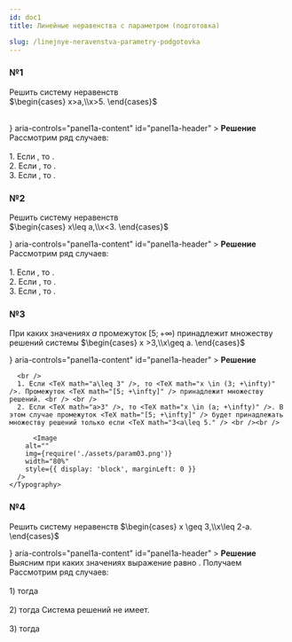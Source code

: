 ```yaml
---
id: doc1
title: Линейные неравенства с параметром (подготовка)

slug: /linejnye-neravenstva-parametry-podgotovka
---
```



### №1

Решить систему неравенств <br />
$\begin{cases} x>a,\\x>5. \end{cases}$ <br /><br />

<Accordion>
  <AccordionSummary
    expandIcon={<ExpandMoreIcon />}
    aria-controls="panel1a-content"
    id="panel1a-header"
  >
    <Typography>
      <b>Решение</b>
    </Typography>
  </AccordionSummary>
  <AccordionDetails>
    <Typography>
      Рассмотрим ряд случаев:
      <br />
      <br />
      1. Если <TeX math="a=5" />, то <TeX math="x>5" />.<br />
      2. Если <TeX math="a>5" />, то <TeX math="x>a" />.<br />
      3. Если <TeX math="a<5" />, то <TeX math="x>5" />.<br />
<Image
  alt=""
  img={require('./assets/param01.png')}
  width="80%"
  style={{ display: 'block', marginLeft: 0 }}
/>
    </Typography>

  </AccordionDetails>
</Accordion>

### №2

Решить систему неравенств <br /> $\begin{cases} x\leq a,\\x<3. \end{cases}$

<Accordion>
  <AccordionSummary
    expandIcon={<ExpandMoreIcon />}
    aria-controls="panel1a-content"
    id="panel1a-header"
  >
    <Typography>
      <b>Решение</b>
    </Typography>
  </AccordionSummary>
  <AccordionDetails>
    <Typography>
      Рассмотрим ряд случаев:
      <br />
      <br />
      1. Если <TeX math="a=3" />, то <TeX math="x<3" />.<br />
      2. Если <TeX math="a>3" />, то <TeX math="x<3" />.<br />
      3. Если <TeX math="a<3" />, то <TeX math="x\leq a" />.<br />
      <Image
        alt=""
        img={require('./assets/param02.png')}
        width="80%"
        style={{ display: 'block', marginLeft: 0 }}
      />
    </Typography>
  </AccordionDetails>
</Accordion>

### №3

При каких значениях $a$ промежуток $[5;+\infty)$ принадлежит множеству решений системы $\begin{cases} x >3,\\x\geq a. \end{cases}$

<Accordion>
  <AccordionSummary
    expandIcon={<ExpandMoreIcon />}
    aria-controls="panel1a-content"
    id="panel1a-header"
  >
    <Typography>
      <b>Решение</b>
    </Typography>
  </AccordionSummary>
  <AccordionDetails>
    <Typography>
     
      <br />
      1. Если <TeX math="a\leq 3" />, то <TeX math="x \in (3; +\infty)" />. Промежуток <TeX math="[5; +\infty]" /> принадлежит множеству решений. <br /> <br />
      2. Если <TeX math="a>3" />, то <TeX math="x \in (a; +\infty)" />. В этом случае промежуток <TeX math="[5; +\infty]" /> будет принадлежать множеству решений только если <TeX math="3<a\leq 5." /> <br /><br />
    
          <Image
        alt=""
        img={require('./assets/param03.png')}
        width="80%"
        style={{ display: 'block', marginLeft: 0 }}
      />
    </Typography>

  </AccordionDetails>
</Accordion>

### №4

Решить систему неравенств $\begin{cases} x \geq 3,\\x\leq 2-a. \end{cases}$

<Accordion>
  <AccordionSummary
    expandIcon={<ExpandMoreIcon />}
    aria-controls="panel1a-content"
    id="panel1a-header"
  >
    <Typography>
      <b>Решение</b>
    </Typography>
  </AccordionSummary>
  <AccordionDetails>
    <Typography>
     Выясним при каких значениях <TeX math="a" /> выражение <TeX math="2-a" />  равно <TeX math="3" />. Получаем  <TeX math="a=-1." /> <br />
     Рассмотрим ряд случаев: <br /> <br />
     1) <TeX math="a=-1;" /> тогда  <TeX math="\begin{cases} x \geq 3,\\x\leq 3. \end{cases}, \quad x=3." /> <br /><br />
     2) <TeX math="a>-1;" /> тогда <TeX math="2-a<3." /> Система решений не имеет.<br /><br />
     3) <TeX math="a<-1;" /> тогда <TeX math="2-a>3." />  <TeX math="x\in[3;2-a]." /> <br /><br />
      <Image
        alt=""
        img={require('./assets/param04.png')}
        width="80%"
        style={{ display: 'block', marginLeft: 0 }}
      />
    </Typography>

  </AccordionDetails>
</Accordion>

